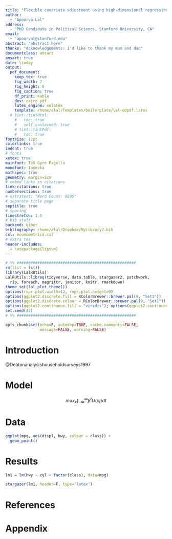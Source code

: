 ```yaml
---
title: "Flexible covariate adjustment using high-dimensional regression"
author:
  - "Apoorva Lal"
address:
  - "PhD Candidate in Political Science, Stanford University, CA"
email:
  - "apoorval@stanford.edu"
abstract: "abstract here"
thanks: "Acknowledgements: I'd like to thank my mum and dad"
documentclass: amsart
amsart: true
date: \today
output:
  pdf_document:
    keep_tex: true
    fig_width: 7
    fig_height: 6
    fig_caption: true
    df_print: kable
    dev: cairo_pdf
    latex_engine: xelatex
    template: /home/alal/Templates/boilerplate/lal-mdpdf.latex
  # tint::tintHtml:
    #   toc: true
    #   self_contained: true
    # tint::tintPdf:
    #   toc: true
fontsize: 12pt
colorlinks: true
indent: true
# fonts
xetex: true
mainfont: TeX Gyre Pagella
monofont: Iosevka
mathspec: true
geometry: margin=2cm
# embed links in citations
link-citations: true
numbersections: true
# extratext: "Word Count: 9205"
# separate title page
septitle: true
# spacing
linestretch: 1.5
# bib stuff
backend: biber
bibliography: /home/alal/Dropbox/MyLibrary2.bib
csl: econometrica.csl
# extra tex
header-includes:
  - \usepackage{lipsum}
---
```


```r
# %% ####################################################
rm(list = ls())
library(LalRUtils)
LalRUtils::libreq(tidyverse, data.table, stargazer2, patchwork,
  rio, foreach, magrittr, janitor, knitr, rmarkdown)
theme_set(lal_plot_theme())
options(repr.plot.width=12, repr.plot.height=9)
options(ggplot2.discrete.fill = RColorBrewer::brewer.pal(9, "Set1"))
options(ggplot2.discrete.colour = RColorBrewer::brewer.pal(9, "Set1"))
options(ggplot2.continuous.fill = "viridis"); options(ggplot2.continuous.colour = "viridis")
set.seed(42)
# %% ####################################################

opts_chunk$set(echo=F, autodep=TRUE, cache.comments=FALSE,
               message=FALSE, warning=FALSE)

```

# Introduction

@Deatonanalysishouseholdsurveys1997

# Model

$$
max_{x} \int_{-\infty}^{\infty} \beta^t U(c_t) dt
$$

# Data

```r
ggplot(mpg, aes(displ, hwy, colour = class)) +
  geom_point()
```

# Results

```r
lm1 = lm(hwy ~ cyl + factor(class), data=mpg)
```

```r
stargazer(lm1, header=F, type='latex')
```

\newpage


# References

<div id="refs"></div>

\newpage

# Appendix
